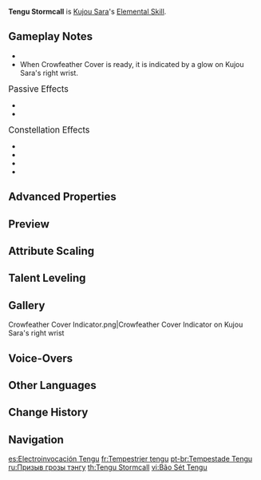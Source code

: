 {{Talent Infobox
|image         = Talent Tengu Stormcall.png
|character     = Kujou Sara
|type          = Elemental Skill
|info          = Retreats rapidly with the speed of a tengu, summoning the protection of the Crowfeather.<br />Gains Crowfeather Cover for 18s, and when Kujou Sara fires a fully-charged Aimed Shot, Crowfeather Cover will be consumed, and will leave a Crowfeather at the target location.<br />Crowfeathers will trigger Tengu Juurai: Ambush after a short time, dealing {{Color|Electro DMG}} and granting the active character within its [[AoE]] an ATK Bonus based on Kujou Sara's Base ATK.<br /><br />The ATK Bonuses from different Tengu Juurai will not stack, and their effects and duration will be determined by the last Tengu Juurai to take effect.
|energyGen     = This skill generates '''3''' elemental particles when Tengu Juurai: Ambush hits at least 1 target.
|particles     = 3
|CD            = 10s
|duration      = 18s
|attr1         = Tengu Juurai: Ambush DMG
|value1        = 125.8–267.2%
|attr2         = ATK Bonus Ratio
|value2        = 43–91.2%
|attr3         = ATK Bonus Duration
|value3        = 6s
|utility1      = AoE
|utility2      = Party ATK Increase
|utility3      = ATK Increase
|scale_att1    = Base ATK
|scale_att2    = ATK
}}
{{Description|The tengu race have never lacked for exceptional talents who have received an Electro Vision. It's just that they often habitually chant praises to the Electro Archon while manipulating Electro. The chants go something like this<br />"Show forth your might, O praiseworthy Narukami, and grant this supplicant your thunderous might! Sowaka!"}}
'''Tengu Stormcall''' is [[Kujou Sara]]'s [[Elemental Skill]].

==Gameplay Notes==
*{{TalentNote|particles|Tengu Juurai: Ambush|3}}
*When Crowfeather Cover is ready, it is indicated by a glow on Kujou Sara's right wrist.

;<big>Passive Effects</big>
*{{TalentNote|character=Kujou Sara|talent=Tengu Stormcall|ascension|1|Immovable Will}}
*{{TalentNote|character=Kujou Sara|talent=Tengu Stormcall|ascension|2|Decorum}}

;<big>Constellation Effects</big>
*{{TalentNote|constellation|1|Crow's Eye}}
*{{TalentNote|constellation|2|Dark Wings}}
*{{TalentNote|constellation|5|Spellsinger}}
*{{TalentNote|constellation|6|Sin of Pride}}

==Advanced Properties==
{{Advanced Properties
|title   = Tengu Juurai: Ambush DMG
|gu      = 1U
|icdtag  = none
|poise   = 100
|impulse = 3
}}

==Preview==
{{Preview
|file1    = Tengu Stormcall Preview
|caption1 = Press

|file2    = Tengu Stormcall Crowfeather Cover Preview
|caption2 = Crowfeather Cover to Tengu Juurai: Ambush
}}

==Attribute Scaling==
{{Talent Scaling
|talentType=Elemental Skill
|levels=14
|order=tengujuuraiambushdmg,atkbonusratio,atkbonusduration,duration,cd
|titles=Tengu Juurai: Ambush DMG (%),ATK Bonus Ratio (%),ATK Bonus Duration,Duration,CD
|tengujuuraiambushdmg_1=125.8
|tengujuuraiambushdmg_2=135.2
|tengujuuraiambushdmg_3=144.6
|tengujuuraiambushdmg_4=157.2
|tengujuuraiambushdmg_5=166.6
|tengujuuraiambushdmg_6=176.1
|tengujuuraiambushdmg_7=188.6
|tengujuuraiambushdmg_8=201.2
|tengujuuraiambushdmg_9=213.7
|tengujuuraiambushdmg_10=226.3
|tengujuuraiambushdmg_11=238.9
|tengujuuraiambushdmg_12=251.5
|tengujuuraiambushdmg_13=267.2
|tengujuuraiambushdmg_14=283.0
|atkbonusratio_1=43
|atkbonusratio_2=46
|atkbonusratio_3=49
|atkbonusratio_4=54
|atkbonusratio_5=57
|atkbonusratio_6=60
|atkbonusratio_7=64.4
|atkbonusratio_8=69
|atkbonusratio_9=73.0
|atkbonusratio_10=77.3
|atkbonusratio_11=81.6
|atkbonusratio_12=85.9
|atkbonusratio_13=91.2
|atkbonusratio_14=97
|atkbonusduration=6s
|duration=18s
|cd=10s
}}

==Talent Leveling==
{{Talent Upgrade|Kujou Sara}}

==Gallery==
<gallery>
Crowfeather Cover Indicator.png|Crowfeather Cover Indicator on Kujou Sara's right wrist
</gallery>

==Voice-Overs==
{{Talent VO}}

==Other Languages==
{{Other Languages
|en      = Tengu Stormcall
|zhs     = 鸦羽天狗霆雷召咒
|zhs_rm  = Yāyǔ Tiāngǒu Tíngléi Zhào Zhòu
|zht     = 鴉羽天狗霆雷召咒
|zht_rm  = Yāyǔ Tiāngǒu Tíngléi Zhào Zhòu
|zh_tl   = Crowfeather Tengu Thunderbolt Conjuration Curse
|ja      = 烏天狗雷霆召呪
|ja_rm   = Karasutengu Raitei Shouju{{Assumed}}
|ja_tl   = Crow-Billed Tengu Thunder Callspell
|ko      = 까마귀 깃 텐구의 뇌정 소환
|ko_rm   = Kkamagwi Git Tengu-ui Noejeong Sohwan
|ko_tl   = Crow Feather Tengu's Thunder and Lightning Summon
|es      = Electroinvocación tengu
|es_tl   = Electro Summon Tengu
|fr      = Tempestrier tengu
|fr_tl   = Tengu Tempestrier
|fr_note = ''Tempestrier'' is a portmanteau made of '''''tempest'''e'' (old spelling of ''tempête'' "tempest") and {{w|Destrier|''de'''strier'''''}}. It is also used in the [[Wings of the Stormstrider]]'s French name.
|ru      = Призыв грозы тэнгу
|ru_tl   = Tengu Stormcall
|th      = Tengu Stormcall
|vi      = Bão Sét Tengu
|vi_tl   = 
|de      = Tengu-Sturmbeschwörung
|de_tl   = Tengu Storm Summoning
|id      = Tengu Stormcall
|pt      = Tempestade Tengu
|pt_tl   = Tengu Storm
|tr      = Fırtına Habercisi Tengu
|tr_tl   = 
|it      = Richiamo tengu della tempesta
|it_tl   = Tengu Stormcall
}}

==Change History==
{{Change History|2.1}}
<!--
==References==
{{Reflist}}-->

==Navigation==
{{Talent Navbox|Kujou Sara}}

[[es:Electroinvocación Tengu]]
[[fr:Tempestrier tengu]]
[[pt-br:Tempestade Tengu]]
[[ru:Призыв грозы тэнгу]]
[[th:Tengu Stormcall]]
[[vi:Bão Sét Tengu]]